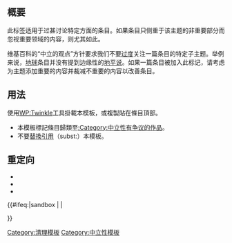 {{Documentation subpage}}
<!-- PLEASE ADD CATEGORIES AND INTERWIKIS AT THE BOTTOM OF THIS PAGE. -->

== 概要 ==
此标签适用于过甚讨论特定方面的条目。如果条目只侧重于该主题的非重要部分而忽视重要领域的内容，则尤其如此。

维基百科的“中立的观点”方针要求我们不要[[WP:UNDUE|过度]]关注一篇条目的特定子主题。举例来说，[[地球]]条目并没有提到边缘性的[[地平说]]。如果一篇条目被加入此标记，请考虑为主题添加重要的内容并裁减不重要的内容以改善条目。

==用法==
使用[[WP:Twinkle]]工具掛載本模板，或複製{{tlx|1={{BASEPAGENAME}}|2=time=<nowiki>{{subst:#time:c}}</nowiki>}}貼在條目頂部。

*本模板標記條目歸類至[[:Category:中立性有争议的作品]]。
*不要[[Wikipedia:替換引用|替換引用]]（subst:）本模板。

== 重定向 ==
* {{tl|失衡}}
* {{tl|比重失衡}}
* {{tl|头重脚轻}}

<includeonly>{{#ifeq:{{SUBPAGENAME}}|sandbox | |
<!-- 本行下加入模板的分類，跨維基連結加入Wikidata（參見[[Wikipedia:Wikidata]]） -->
[[Category:清理模板]]
[[Category:中立性模板]]

}}</includeonly>